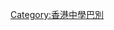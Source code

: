 {{Userbox
  |id=
  |id-c=#efe7c6
  |info=這個用戶是'''[[浸信會呂明才中學]]'''的老師、校友或學生。
  |info-c=#F5F0DC
  |info-s=10
  |border-c=#0000cc
}}<includeonly>[[Category:浸信會呂明才中學維基人|{{PAGENAME}}]]</includeonly>
<noinclude>
<p style="clear: both; padding-top: 2em">
[[Category:香港中學巴別]]
</noinclude>